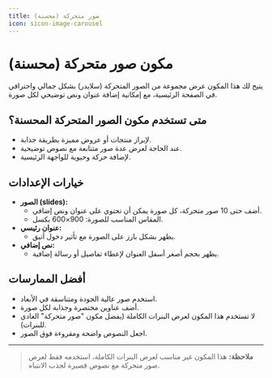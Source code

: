 ```yaml
---
title: صور متحركة (محسنة)
icon: sicon-image-carousel
---
```


# مكون صور متحركة (محسنة)

يتيح لك هذا المكون عرض مجموعة من الصور المتحركة (سلايدر) بشكل جمالي واحترافي في الصفحة الرئيسية، مع إمكانية إضافة عنوان ونص توضيحي لكل صورة.

## متى تستخدم مكون الصور المتحركة المحسنة؟
- لإبراز منتجات أو عروض مميزة بطريقة جذابة.
- عند الحاجة لعرض عدة صور متتابعة مع نصوص توضيحية.
- لإضافة حركة وحيوية للواجهة الرئيسية.

## خيارات الإعدادات
- **الصور (slides):**
  - أضف حتى 10 صور متحركة، كل صورة يمكن أن تحتوي على عنوان ونص إضافي.
  - المقاس المناسب للصورة: 900×600 بكسل.
- **عنوان رئيسي:**
  - يظهر بشكل بارز على الصورة مع تأثير دخول أنيق.
- **نص إضافي:**
  - يظهر بحجم أصغر أسفل العنوان لإعطاء تفاصيل أو رسالة إضافية.

## أفضل الممارسات
- استخدم صور عالية الجودة ومتناسقة في الأبعاد.
- أضف عناوين مختصرة وجذابة لكل صورة.
- لا تستخدم هذا المكون لعرض البنرات الكاملة (يفضل مكون "صور متحركة" العادي للبنرات).
- اجعل النصوص واضحة ومقروءة فوق الصور.

---

> **ملاحظة:** هذا المكون غير مناسب لعرض البنرات الكاملة، استخدمه فقط لعرض صور متحركة مع نصوص قصيرة لجذب الانتباه.
